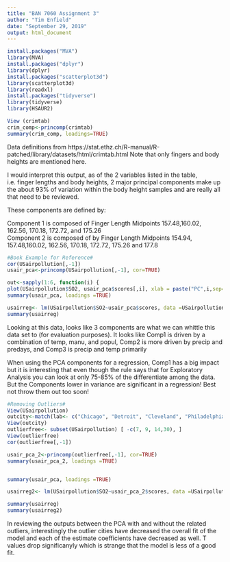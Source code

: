 ```yaml
---
title: "BAN 7060 Assignment 3"
author: "Tim Enfield"
date: "September 29, 2019"
output: html_document
---
```


```r

install.packages("MVA")
library(MVA)
install.packages("dplyr")
library(dplyr)
install.packages("scatterplot3d")
library(scatterplot3d)
library(readxl)
install.packages("tidyverse")
library(tidyverse)
library(HSAUR2)
```

```r
View (crimtab)
crim_comp<-princomp(crimtab)
summary(crim_comp, loadings=TRUE)
```
Data definitions from https://stat.ethz.ch/R-manual/R-patched/library/datasets/html/crimtab.html
Note that only fingers and body heights are mentioned here.

I would interpret this output, as of the 2 variables listed in the table, i.e. finger lengths and body heights, 2 major principal components make up the about 93% of variation within the body height samples and are really all that need to be reviewed. 

These components are defined by:

Component 1 is composed of Finger Length Midpoints 157.48,160.02, 162.56, 170.18, 172.72, and 175.26  
Component 2 is composed of by Finger Length Midpoints 154.94, 157.48,160.02, 162.56, 170.18, 172.72, 175.26 and 177.8

```r
#Book Example for Reference#
cor(USairpollution[,-1])
usair_pca<-princomp(USairpollution[,-1], cor=TRUE)

out<-sapply(1:6, function(i) {
plot(USairpollution$SO2, usair_pca$scores[,i], xlab = paste("PC",i,sep=""), ylab="Sulfer Dioxide Concentration")})
summary(usair_pca, loadings =TRUE)

usairreg<- lm(USairpollution$SO2~usair_pca$scores, data =USairpollution)
summary(usairreg)    
```
Looking at this data, looks like 3 components are what we can whittle this data set to (for evaluation purposes). It looks like Comp1 is driven by a combination of temp, manu, and popul, Comp2 is more driven by precip and predays, and Comp3 is precip and temp primarily 

When using the PCA components for a regression, Comp1 has a big impact but it is interesting that even though the rule says that for Exploratory Analysis you can look at only 75-85% of the differentiate among the data.  But the Components lower in variance are significant in a regression! Best not throw them out too soon!

```r
#Removing Outliers#
View(USairpollution)
outcity<-match(lab<- c("Chicago", "Detroit", "Cleveland", "Philadelphia"), rownames(USairpollution))
View(outcity) 
outlierfree<- subset(USairpollution) [ -c(7, 9, 14,30), ]
View(outlierfree)
cor(outlierfree[,-1])

usair_pca_2<-princomp(outlierfree[,-1], cor=TRUE)
summary(usair_pca_2, loadings =TRUE)


summary(usair_pca, loadings =TRUE)

usairreg2<- lm(USairpollution$SO2~usair_pca_2$scores, data =USairpollution)

summary(usairreg)    
summary(usairreg2)    
```

In reviewing the outputs between the PCA with and without the related outliers, interestingly the outlier cities have decreased the overall fit of the model and each of the estimate coefficients have decreased as well. T values drop significanyly which is strange that the model is less of a good fit. 